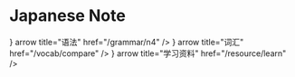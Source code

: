 
# Japanese Note

<Cards>
  <Cards.Card
    icon={<MessageCircleMore color="#007fe0" />}
    arrow
    title="语法"
    href="/grammar/n4"
  />
  <Cards.Card
    icon={<Star color="#007fe0" />}
    arrow
    title="词汇"
    href="/vocab/compare"
  />
  <Cards.Card
    icon={<Archive color="#007fe0" />}
    arrow
    title="学习资料"
    href="/resource/learn"
  />
</Cards>
